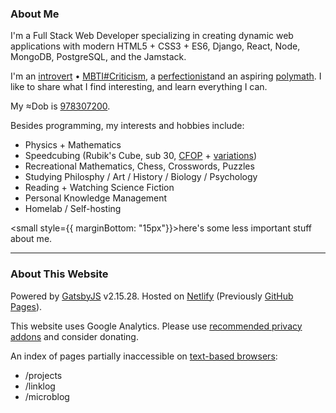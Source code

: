 
<Head title="About" />

### About Me

I'm a Full Stack Web Developer specializing in creating dynamic web applications with modern HTML5 + CSS3 + ES6, Django, React, Node, MongoDB, PostgreSQL, and the Jamstack.

I'm an [introvert](http://typelogic.com/intj.html) &bull; [MBTI#Criticism](https://en.wikipedia.org/wiki/Myers-Briggs_Type_Indicator#Criticism), a [perfectionist](https://en.wikipedia.org/wiki/Perfectionism_(psychology))and an aspiring [polymath](https://en.wikipedia.org/wiki/Polymath). I like to share what I find interesting, and learn everything I can.

My &asymp;Dob is [978307200](https://duckduckgo.com/?q=unix+time+978307200).

Besides programming, my interests and hobbies include:
- Physics + Mathematics
- Speedcubing (Rubik's Cube, sub 30, [CFOP](https://en.wikipedia.org/wiki/CFOP_Method) + [variations](https://en.wikipedia.org/wiki/Rubik's_Cube#Variations))
- Recreational Mathematics, Chess, Crosswords, <Link to="/puzzles">Puzzles</Link>
- Studying Philosphy / Art / History / Biology / Psychology
- <Link to="/books">Reading</Link> + <Link to="/movies-tv">Watching</Link> Science Fiction
- Personal Knowledge Management
- Homelab / Self-hosting

<small style={{ marginBottom: "15px"}}><Link to="/u7h9qf8h4z">here</Link>'s some less important stuff about me.</small>

---

### About This Website

Powered by [GatsbyJS](https://github.com/gatsbyjs/gatsby) v2.15.28\. Hosted on [Netlify](https://netlify.com/) (Previously [GitHub Pages](https://pages.github.com/)).

This website uses Google Analytics. Please use [recommended privacy addons](https://addons.mozilla.org/en-US/firefox/search/?category=privacy-security&sort=recommended%2Cusers&type=extension) and consider <Link to="/donate">donating</Link>.

An index of pages partially inaccessible on [text-based browsers](https://en.wikipedia.org/wiki/Text-based_web_browser#List_of_notable_text-based_web_browsers):
- <Link to="/projects">/projects</Link>
- <Link to="/linklog">/linklog</Link>
- <Link to="/microblog">/microblog</Link>

<LastUpdatedPages date="March 13, 2020"/>
